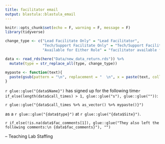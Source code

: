 ```yaml
---
title: facilitator email
output: blastula::blastula_email
---
```


```r
knitr::opts_chunk$set(echo = F, warning = F, message = F)
library(tidyverse)

change_type <- c("Lead Facilitate Only" = "Lead Facilitator",
                 "Tech/Support Facilitate Only" = "Tech/Support Facilitator",
                 "Available for Either Role" = "facilitator available for either lead or support")

data <- read_rds(here("Data/new_data_return.rds")) %>%
  mutate(type = str_replace_all(type, change_type))

mypaste <- function(text){
  paste(gsub(pattern = "\n", replacement = "  \n", x = paste(text, collapse = "\n")))
}
```

`r glue::glue("{data$Name}")` has signed up for the following time`r if_else(length(data$call_times) > 1, glue::glue("s"), glue::glue(""))`: 

`r glue::glue("{data$call_times %>% as_vector() %>% mypaste()}")` 

as a `r glue::glue("{data$type}")` at `r glue::glue("{data$Site}")`.

`r if_else(!is.na(data$fac_comments[1]), glue::glue("They also left the following comments:\n {data$fac_comments}"), "")`

-- Teaching Lab Staffing